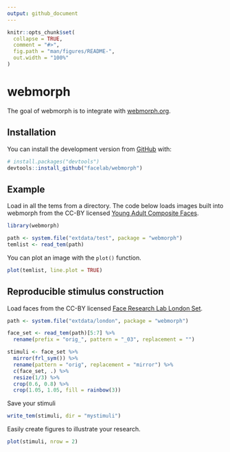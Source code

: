 ```yaml
---
output: github_document
---
```


<!-- README.md is generated from README.Rmd. Please edit that file -->

```r
knitr::opts_chunk$set(
  collapse = TRUE,
  comment = "#>",
  fig.path = "man/figures/README-",
  out.width = "100%"
)
```

# webmorph

<!-- badges: start -->
<!-- badges: end -->

The goal of webmorph is to integrate with [webmorph.org](https://webmorph.org).

## Installation

You can install the development version from [GitHub](https://github.com/) with:

``` r
# install.packages("devtools")
devtools::install_github("facelab/webmorph")
```
## Example

Load in all the tems from a directory. The code below loads images built into webmorph from the CC-BY licensed [Young Adult Composite Faces](https://doi.org/10.6084/m9.figshare.4055130.v1).

```r
library(webmorph)

path <- system.file("extdata/test", package = "webmorph")
temlist <- read_tem(path)
```

You can plot an image with the `plot()` function.

```r
plot(temlist, line.plot = TRUE)
```

## Reproducible stimulus construction

Load faces from the CC-BY licensed [Face Research Lab London Set](https://doi.org/10.6084/m9.figshare.5047666.v3).

```r
path <- system.file("extdata/london", package = "webmorph")

face_set <- read_tem(path)[5:7] %>%
  rename(prefix = "orig_", pattern = "_03", replacement = "")

stimuli <- face_set %>%
  mirror(frl_sym()) %>%
  rename(pattern = "orig", replacement = "mirror") %>%
  c(face_set, .) %>%
  resize(1/3) %>%
  crop(0.6, 0.8) %>%
  crop(1.05, 1.05, fill = rainbow(3)) 
```

Save your stimuli

```r
write_tem(stimuli, dir = "mystimuli")
```


Easily create figures to illustrate your research.

```r
plot(stimuli, nrow = 2)
```

